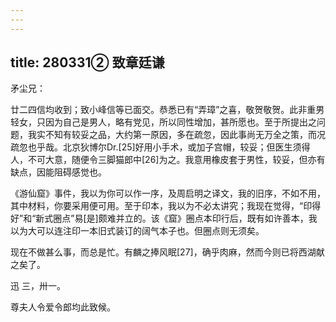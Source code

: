 ```yaml
---
---
---
```

title: 280331② 致章廷谦
---




矛尘兄：

廿二四信均收到；致小峰信等已面交。恭悉已有“弄璋”之喜，敬贺敬贺。此非重男轻女，只因为自己是男人，略有党见，所以同性增加，甚所愿也。至于所提出之问题，我实不知有较妥之品，大约第一原因，多在疏忽，因此事尚无万全之策，而况疏忽也乎哉。北京狄博尔Dr.[25]好用小手术，或加子宫帽，较妥；但医生须得人，不可大意，随便令三脚猫郎中[26]为之。我意用橡皮套于男性，较妥，但亦有缺点，因能阻碍感觉也。

《游仙窟》事件，我以为你可以作一序，及周启明之译文，我的旧序，不如不用，其中材料，你要采用便可用。至于印本，我以为不必太讲究；我现在觉得，“印得好”和“新式圈点”易[是]颇难并立的。该《窟》圈点本印行后，既有如许善本，我以为大可以连注印一本旧式装订的阔气本子也。但圈点则无须矣。

现在不做甚么事，而总是忙。有麟之捧风眠[27]，确乎肉麻，然而今则已将西湖献之矣了。

迅 三，卅一。

尊夫人令爱令郎均此致候。